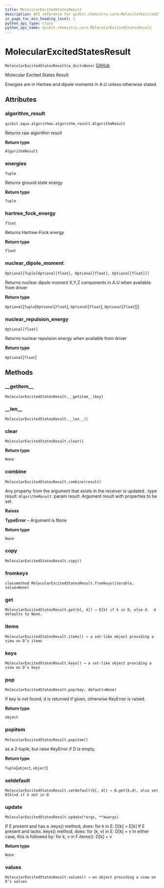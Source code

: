 ```yaml
---
title: MolecularExcitedStatesResult
description: API reference for qiskit.chemistry.core.MolecularExcitedStatesResult
in_page_toc_min_heading_level: 1
python_api_type: class
python_api_name: qiskit.chemistry.core.MolecularExcitedStatesResult
---
```


# MolecularExcitedStatesResult

<span id="qiskit.chemistry.core.MolecularExcitedStatesResult" />

`MolecularExcitedStatesResult(a_dict=None)` [GitHub](https://github.com/qiskit-community/qiskit-aqua/tree/stable/0.7/qiskit/chemistry/core/chemistry_operator.py "view source code")

Molecular Excited States Result

Energies are in Hartree and dipole moments in A.U unless otherwise stated.

## Attributes

### algorithm\_result

<span id="qiskit.chemistry.core.MolecularExcitedStatesResult.algorithm_result" />

`qiskit.aqua.algorithms.algorithm_result.AlgorithmResult`

Returns raw algorithm result

**Return type**

`AlgorithmResult`

### energies

<span id="qiskit.chemistry.core.MolecularExcitedStatesResult.energies" />

`Tuple`

Returns ground state energy

**Return type**

`Tuple`

### hartree\_fock\_energy

<span id="qiskit.chemistry.core.MolecularExcitedStatesResult.hartree_fock_energy" />

`float`

Returns Hartree-Fock energy

**Return type**

`float`

### nuclear\_dipole\_moment

<span id="qiskit.chemistry.core.MolecularExcitedStatesResult.nuclear_dipole_moment" />

`Optional[Tuple[Optional[float], Optional[float], Optional[float]]]`

Returns nuclear dipole moment X,Y,Z components in A.U when available from driver

**Return type**

`Optional`\[`Tuple`\[`Optional`\[`float`], `Optional`\[`float`], `Optional`\[`float`]]]

### nuclear\_repulsion\_energy

<span id="qiskit.chemistry.core.MolecularExcitedStatesResult.nuclear_repulsion_energy" />

`Optional[float]`

Returns nuclear repulsion energy when available from driver

**Return type**

`Optional`\[`float`]

## Methods

### \_\_getitem\_\_

<span id="qiskit.chemistry.core.MolecularExcitedStatesResult.__getitem__" />

`MolecularExcitedStatesResult.__getitem__(key)`

### \_\_len\_\_

<span id="qiskit.chemistry.core.MolecularExcitedStatesResult.__len__" />

`MolecularExcitedStatesResult.__len__()`

### clear

<span id="qiskit.chemistry.core.MolecularExcitedStatesResult.clear" />

`MolecularExcitedStatesResult.clear()`

**Return type**

`None`

### combine

<span id="qiskit.chemistry.core.MolecularExcitedStatesResult.combine" />

`MolecularExcitedStatesResult.combine(result)`

Any property from the argument that exists in the receiver is updated. :type result: `AlgorithmResult` :param result: Argument result with properties to be set.

**Raises**

**TypeError** – Argument is None

**Return type**

`None`

### copy

<span id="qiskit.chemistry.core.MolecularExcitedStatesResult.copy" />

`MolecularExcitedStatesResult.copy()`

### fromkeys

<span id="qiskit.chemistry.core.MolecularExcitedStatesResult.fromkeys" />

`classmethod MolecularExcitedStatesResult.fromkeys(iterable, value=None)`

### get

<span id="qiskit.chemistry.core.MolecularExcitedStatesResult.get" />

`MolecularExcitedStatesResult.get(k[, d]) → D[k] if k in D, else d.  d defaults to None.`

### items

<span id="qiskit.chemistry.core.MolecularExcitedStatesResult.items" />

`MolecularExcitedStatesResult.items() → a set-like object providing a view on D’s items`

### keys

<span id="qiskit.chemistry.core.MolecularExcitedStatesResult.keys" />

`MolecularExcitedStatesResult.keys() → a set-like object providing a view on D’s keys`

### pop

<span id="qiskit.chemistry.core.MolecularExcitedStatesResult.pop" />

`MolecularExcitedStatesResult.pop(key, default=None)`

If key is not found, d is returned if given, otherwise KeyError is raised.

**Return type**

`object`

### popitem

<span id="qiskit.chemistry.core.MolecularExcitedStatesResult.popitem" />

`MolecularExcitedStatesResult.popitem()`

as a 2-tuple; but raise KeyError if D is empty.

**Return type**

`Tuple`\[`object`, `object`]

### setdefault

<span id="qiskit.chemistry.core.MolecularExcitedStatesResult.setdefault" />

`MolecularExcitedStatesResult.setdefault(k[, d]) → D.get(k,d), also set D[k]=d if k not in D`

### update

<span id="qiskit.chemistry.core.MolecularExcitedStatesResult.update" />

`MolecularExcitedStatesResult.update(*args, **kwargs)`

If E present and has a .keys() method, does: for k in E: D\[k] = E\[k] If E present and lacks .keys() method, does: for (k, v) in E: D\[k] = v In either case, this is followed by: for k, v in F.items(): D\[k] = v

**Return type**

`None`

### values

<span id="qiskit.chemistry.core.MolecularExcitedStatesResult.values" />

`MolecularExcitedStatesResult.values() → an object providing a view on D’s values`

